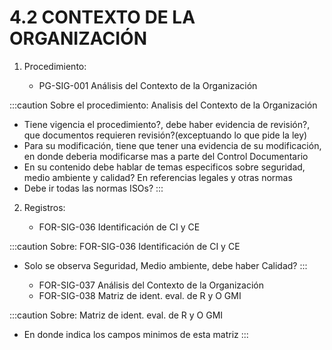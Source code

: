 # 4.2 CONTEXTO DE LA ORGANIZACIÓN

1. Procedimiento:

    - PG-SIG-001 Análisis del Contexto de la Organización

:::caution
Sobre el procedimiento: Analisis del Contexto de la Organización
- Tiene vigencia el procedimiento?, debe haber evidencia de revisión?, que documentos requieren revisión?(exceptuando lo que pide la ley)
- Para su modificación, tiene que tener una evidencia de su modificación, en donde deberia modificarse mas a parte del Control Documentario
- En su contenido debe hablar de temas especificos sobre seguridad, medio ambiente y calidad?
En referencias legales y otras normas
- Debe ir todas las normas ISOs?
:::

2. Registros:

    - FOR-SIG-036 Identificación de CI y CE

:::caution
Sobre: FOR-SIG-036 Identificación de CI y CE
- Solo se observa Seguridad, Medio ambiente, debe haber Calidad?
:::

    - FOR-SIG-037 Análisis del Contexto de la Organización
    - FOR-SIG-038 Matriz de ident. eval. de R y O GMI

:::caution
Sobre: Matriz de ident. eval. de R y O GMI
- En donde indica los campos minimos de esta matriz
:::
